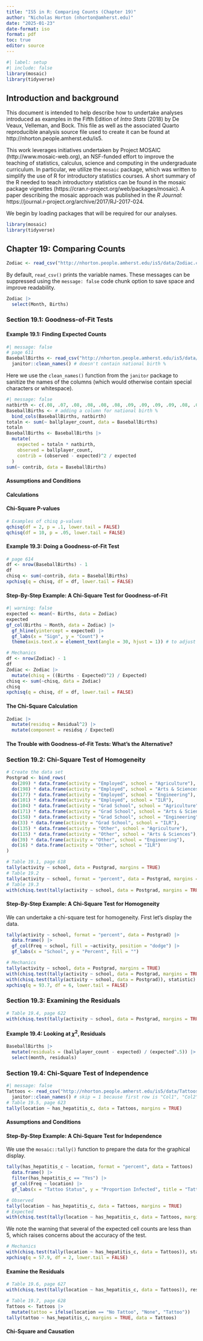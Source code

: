 ```yaml
---
title: "IS5 in R: Comparing Counts (Chapter 19)"
author: "Nicholas Horton (nhorton@amherst.edu)"
date: "2025-01-23"
date-format: iso
format: pdf
toc: true
editor: source
---
```


```r
#| label: setup
#| include: false
library(mosaic)   
library(tidyverse)
```


## Introduction and background 

This document is intended to help describe how to undertake analyses introduced as examples in the Fifth Edition of *Intro Stats* (2018) by De Veaux, Velleman, and Bock.
This file as well as the associated Quarto reproducible analysis source file used to create it can be found at http://nhorton.people.amherst.edu/is5.

This work leverages initiatives undertaken by Project MOSAIC (http://www.mosaic-web.org), an NSF-funded effort to improve the teaching of statistics, calculus, science and computing in the undergraduate curriculum.
In particular, we utilize the `mosaic` package, which was written to simplify the use of R for introductory statistics courses.
A short summary of the R needed to teach introductory statistics can be found in the mosaic package vignettes (https://cran.r-project.org/web/packages/mosaic).
A paper describing the mosaic approach was published in the *R Journal*: https://journal.r-project.org/archive/2017/RJ-2017-024.

We begin by loading packages that will be required for our analyses.

```r
library(mosaic)
library(tidyverse)
```

## Chapter 19: Comparing Counts

```r
Zodiac <- read_csv("http://nhorton.people.amherst.edu/is5/data/Zodiac.csv")
```

By default, `read_csv()` prints the variable names.
These messages can be suppressed using the `message: false` code chunk option to save space and improve readability.  

```r
Zodiac |>
  select(Month, Births)
```

### Section 19.1: Goodness-of-Fit Tests

#### Example 19.1: Finding Expected Counts

```r
#| message: false
# page 611
BaseballBirths <- read_csv("http://nhorton.people.amherst.edu/is5/data/Ballplayer_births.csv") |>
  janitor::clean_names() # doesn't contain national birth %
```

Here we use the `clean_names()` function from the `janitor` package to sanitize the names of the columns (which would otherwise contain special characters or whitespace). 

```r
#| message: false
natbirth <- c(.08, .07, .08, .08, .08, .08, .09, .09, .09, .09, .08, .09)
BaseballBirths <- # adding a column for national birth %
  bind_cols(BaseballBirths, natbirth) 
totaln <- sum(~ ballplayer_count, data = BaseballBirths)
totaln
BaseballBirths <- BaseballBirths |>
  mutate(
    expected = totaln * natbirth,
    observed = ballplayer_count,
    contrib = (observed - expected)^2 / expected
  )
sum(~ contrib, data = BaseballBirths)
```

#### Assumptions and Conditions

#### Calculations

#### Chi-Square P-values

```r
# Examples of chisq p-values
qchisq(df = 2, p = .1, lower.tail = FALSE)
qchisq(df = 10, p = .05, lower.tail = FALSE)
```

#### Example 19.3: Doing a Goodness-of-Fit Test

```r
# page 614
df <- nrow(BaseballBirths) - 1
df
chisq <- sum(~contrib, data = BaseballBirths)
xpchisq(q = chisq, df = df, lower.tail = FALSE)
```

#### Step-By-Step Example: A Chi-Square Test for Goodness-of-Fit

```r
#| warning: false
expected <- mean(~ Births, data = Zodiac)
expected
gf_col(Births ~ Month, data = Zodiac) |>
  gf_hline(yintercept = expected) |>
  gf_labs(x = "Sign", y = "Count") +
  theme(axis.text.x = element_text(angle = 30, hjust = 1)) # to adjust the angle of the x axis labels
```

```r
# Mechanics
df <- nrow(Zodiac) - 1
df
Zodiac <- Zodiac |>
  mutate(chisq = ((Births - Expected)^2) / Expected)
chisq <- sum(~chisq, data = Zodiac)
chisq
xpchisq(q = chisq, df = df, lower.tail = FALSE)
```

#### The Chi-Square Calculation

```r
Zodiac |>
  mutate(residsq = Residual^2) |>
  mutate(component = residsq / Expected)
```

#### The Trouble with Goodness-of-Fit Tests: What's the Alternative?

### Section 19.2: Chi-Square Test of Homogeneity

```r
# Create the data set
Postgrad <- bind_rows(
  do(209) * data.frame(activity = "Employed", school = "Agriculture"),
  do(198) * data.frame(activity = "Employed", school = "Arts & Sciences"),
  do(177) * data.frame(activity = "Employed", school = "Engineering"),
  do(101) * data.frame(activity = "Employed", school = "ILR"),
  do(104) * data.frame(activity = "Grad School", school = "Agriculture"),
  do(171) * data.frame(activity = "Grad School", school = "Arts & Sciences"),
  do(158) * data.frame(activity = "Grad School", school = "Engineering"),
  do(33) * data.frame(activity = "Grad School", school = "ILR"),
  do(135) * data.frame(activity = "Other", school = "Agriculture"),
  do(115) * data.frame(activity = "Other", school = "Arts & Sciences"),
  do(39) * data.frame(activity = "Other", school = "Engineering"),
  do(16) * data.frame(activity = "Other", school = "ILR")
)
```

```r
# Table 19.1, page 618
tally(activity ~ school, data = Postgrad, margins = TRUE)
# Table 19.2
tally(activity ~ school, format = "percent", data = Postgrad, margins = TRUE)
# Table 19.3
with(chisq.test(tally(activity ~ school, data = Postgrad, margins = TRUE)), expected)
```

#### Step-By-Step Example: A Chi-Square Test for Homogeneity

We can undertake a chi-square test for homogeneity. 
First let's display the data.

```r
tally(activity ~ school, format = "percent", data = Postgrad) |>
  data.frame() |>
  gf_col(Freq ~ school, fill = ~activity, position = "dodge") |>
  gf_labs(x = "School", y = "Percent", fill = "")
```

```r
# Mechanics
tally(activity ~ school, data = Postgrad, margins = TRUE)
with(chisq.test(tally(activity ~ school, data = Postgrad, margins = TRUE)), expected)
with(chisq.test(tally(activity ~ school, data = Postgrad)), statistic)
xpchisq(q = 93.7, df = 6, lower.tail = FALSE)
```

### Section 19.3: Examining the Residuals

```r
# Table 19.4, page 622
with(chisq.test(tally(activity ~ school, data = Postgrad, margins = TRUE)), residuals)
```

#### Example 19.4: Looking at $\chi^2$, Residuals

```r
BaseballBirths |>
  mutate(residuals = (ballplayer_count - expected) / (expected^.5)) |>
  select(month, residuals)
```

### Section 19.4: Chi-Square Test of Independence

```r
#| message: false
Tattoos <- read_csv("http://nhorton.people.amherst.edu/is5/data/Tattoos.csv", skip = 1) |>
  janitor::clean_names() # skip = 1 because first row is "Col1", "Col2"
# Table 19.5, page 623
tally(location ~ has_hepatitis_c, data = Tattoos, margins = TRUE)
```

#### Assumptions and Conditions

#### Step-By-Step Example: A Chi-Square Test for Independence

We use the `mosaic::tally()` function to prepare the data for the graphical display.

```r
tally(has_hepatitis_c ~ location, format = "percent", data = Tattoos) |>
  data.frame() |>
  filter(has_hepatitis_c == "Yes") |>
  gf_col(Freq ~ location) |>
  gf_labs(x = "Tattoo Status", y = "Proportion Infected", title = "Tattoos and Hepatitis C")

# Observed
tally(location ~ has_hepatitis_c, data = Tattoos, margins = TRUE)
# Expected
with(chisq.test(tally(location ~ has_hepatitis_c, data = Tattoos, margins = TRUE)), expected)
```

We note the warning that several of the expected cell counts are less than 5, which raises concerns about the accuracy of the test.

```r
# Mechanics
with(chisq.test(tally(location ~ has_hepatitis_c, data = Tattoos)), statistic)
xpchisq(q = 57.9, df = 2, lower.tail = FALSE)
```

#### Examine the Residuals

```r
# Table 19.6, page 627
with(chisq.test(tally(location ~ has_hepatitis_c, data = Tattoos)), residuals)
```

```r
# Table 19.7, page 628
Tattoos <- Tattoos |>
  mutate(tattoo = ifelse(location == "No Tattoo", "None", "Tattoo"))
tally(tattoo ~ has_hepatitis_c, margins = TRUE, data = Tattoos)
```

#### Chi-Square and Causation
